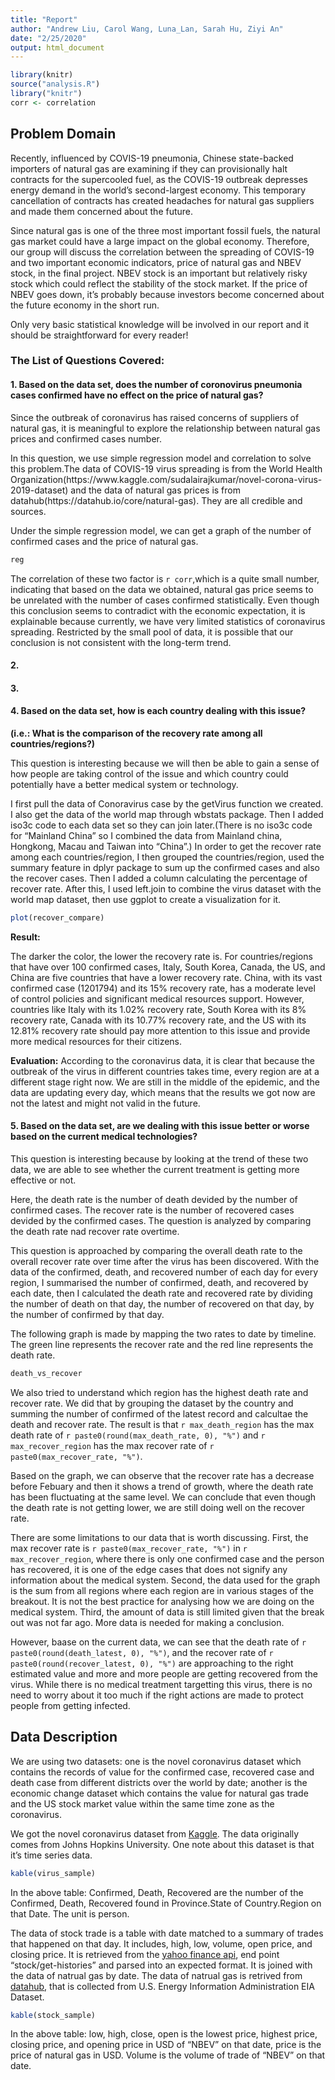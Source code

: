 ```yaml
---
title: "Report"
author: "Andrew Liu, Carol Wang, Luna_Lan, Sarah Hu, Ziyi An"
date: "2/25/2020"
output: html_document
---
```


```r
library(knitr)
source("analysis.R")
library("knitr")
corr <- correlation
```

## Problem Domain

Recently, influenced by COVIS-19 pneumonia, Chinese state-backed importers of natural gas are examining if they can provisionally halt contracts for the supercooled fuel, as the COVIS-19 outbreak depresses energy demand in the world’s second-largest economy. This temporary cancellation of contracts has created headaches for natural gas suppliers and made them concerned about the future.

Since natural gas is one of the three most important fossil fuels, the natural gas market could have a large impact on the global economy. Therefore, our group will discuss the correlation between the spreading of COVIS-19 and two important economic indicators, price of natural gas and NBEV stock, in the final project. NBEV stock is an important but relatively risky stock which could reflect the stability of the stock market. If the price of NBEV goes down, it’s probably because investors become concerned about the future economy in the short run.

Only very basic statistical knowledge will be involved in our report and it should be straightforward for every reader!


### The List of Questions Covered:

#### 1. Based on the data set, does the number of coronovirus pneumonia cases confirmed have no effect on the price of natural gas?

Since the outbreak of coronavirus has raised concerns of suppliers of natural gas, it is meaningful to explore the relationship between natural gas prices and confirmed cases number.

In this question, we use simple regression model and correlation to solve this problem.The data of COVIS-19 virus spreading is from the World Health Organization(https://www.kaggle.com/sudalairajkumar/novel-corona-virus-2019-dataset) and the data of natural gas prices is from datahub(https://datahub.io/core/natural-gas). They are all credible and sources. 

Under the simple regression model, we can get a graph of the number of confirmed cases and the price of natural gas.
```r
reg
```

The correlation of these two factor is `r corr`,which is a quite small number, indicating that based on the data we obtained, natural gas price seems to be unrelated with the number of cases confirmed statistically. Even though this conclusion seems to contradict with the economic expectation, it is explainable because currently, we have very limited statistics of coronavirus spreading. Restricted by the small pool of data, it is possible that our conclusion is not consistent with the long-term trend.


#### 2. 



#### 3. 



#### 4. Based on the data set, how is each country dealing with this issue? 
**(i.e.: What is the comparison of the recovery rate among all countries/regions?)**

This question is interesting because we will then be able to gain a sense of how people are taking control of the issue and which country could potentially have a better medical system or technology.

I first pull the data of Conoravirus case by the getVirus function we created. I also get the data of the world map through wbstats package. Then I added iso3c code to each data set so they can join later.(There is no iso3c code for "Mainland China" so I combined the data from Mainland china, Hongkong, Macau and Taiwan into "China".) In order to get the recover rate among each countries/region, I then grouped the countries/region, used the summary feature in dplyr package to sum up the confirmed cases and also the recover cases. Then I added a column calculating the percentage of recover rate. After this, I used left.join to combine the virus dataset with the world map dataset, then use ggplot to create a visualization for it.

```r
plot(recover_compare)
```

**Result:** 

The darker the color, the lower the recovery rate is. For countries/regions that have over 100 confirmed cases, Italy, South Korea, Canada, the US, and China are five countries that have a lower recovery rate. China, with its vast confirmed case (1201794) and its 15% recovery rate, has a moderate level of control policies and significant medical resources support. However, countries like Italy with its 1.02% recovery rate, South Korea with its 8% recovery rate, Canada with its 10.77% recovery rate, and the US with its 12.81% recovery rate should pay more attention to this issue and provide more medical resources for their citizens.

**Evaluation:** 
According to the coronavirus data, it is clear that because the outbreak of the virus in different countries takes time, every region are at a different stage right now. We are still in the middle of the epidemic, and the data are updating every day, which means that the results we got now are not the latest and might not valid in the future.


#### 5. Based on the data set, are we dealing with this issue better or worse based on the current medical technologies?

This question is interesting because by looking at the trend of these two data, we are able to see whether the current treatment is getting more effective or not.

Here, the death rate is the number of death devided by the number of confirmed cases. The recover rate is the number of recovered cases devided by the confirmed cases. The question is analyzed by comparing the death rate nad recover rate overtime.

This question is approached by comparing the overall death rate to the overall recover rate over time after the virus has been discovered. With the data of the confirmed, death, and recovered number of each day for every region, I summarised the number of confirmed, death, and recovered by each date, then I calculated the death rate and recovered rate by dividing the number of death on that day, the number of recovered on that day, by the number of confirmed by that day.

The following graph is made by mapping the two rates to date by timeline. The green line represents the recover rate and the red line represents the death rate.


```r
death_vs_recover
```

We also tried to understand which region has the highest death rate and recover rate. We did that by grouping the dataset by the country and summing the number of confirmed of the latest record and calcultae the death and recover rate. The result is that `r max_death_region` has the max death rate of `r paste0(round(max_death_rate, 0), "%")` and `r max_recover_region` has the max recover rate of `r paste0(max_recover_rate, "%")`.

Based on the graph, we can observe that the recover rate has a decrease before Febuary and then it shows a trend of growth, where the death rate has been fluctuating at the same level. We can conclude that even though the death rate is not getting lower, we are still doing well on the recover rate.

There are some limitations to our data that is worth discussing. First, the max recover rate is `r paste0(max_recover_rate, "%")` in `r max_recover_region`, where there is only one confirmed case and the person has recovered, it is one of the edge cases that does not signify any information about the medical system. Second, the data used for the graph is the sum from all regions where each region are in various stages of the breakout. It is not the best practice for analysing how we are doing on the medical system. Third, the amount of data is still limited given that the break out was not far ago. More data is needed for making a conclusion.

However, baase on the current data, we can see that the death rate of `r paste0(round(death_latest, 0), "%")`, and the recover rate of `r paste0(round(recover_latest, 0), "%")` are approaching to the right estimated value and more and more people are getting recovered from the virus. While there is no medical treatment targetting this virus, there is no need to worry about it too much if the right actions are made to protect people from getting infected.

## Data Description
We are using two datasets: one is the novel coronavirus dataset which contains the records of value for the confirmed case, recovered case and death case from different districts over the world by date; another is the economic change dataset which contains the value for natural gas trade and the US stock market value within the same time zone as the coronavirus. 

We got the novel coronavirus dataset from [Kaggle](https://www.kaggle.com/sudalairajkumar/novel-corona-virus-2019-dataset). The data originally comes from Johns Hopkins University. One note about this dataset is that it’s time series data.

```r
kable(virus_sample)
```

In the above table: Confirmed, Death, Recovered are the number of the Confirmed, Death, Recovered found in Province.State of Country.Region on that Date. The unit is person.

The data of stock trade is a table with date matched to a summary of trades that happened on that day. It includes, high, low, volume, open price, and closing price. It is retrieved from the [yahoo finance api](https://rapidapi.com/apidojo/api/yahoo-finance1), end point "stock/get-histories" and parsed into an expected format. It is joined with the data of natrual gas by date. The data of natrual gas is retrived from [datahub](https://datahub.io/core/natural-gas), that is collected from U.S. Energy Information Administration EIA Dataset.

```r
kable(stock_sample)
```

In the above table: low, high, close, open is the lowest price, highest price, closing price, and opening price in USD of "NBEV" on that date, price is the price of natural gas in USD. Volume is the volume of trade of "NBEV" on that date.
